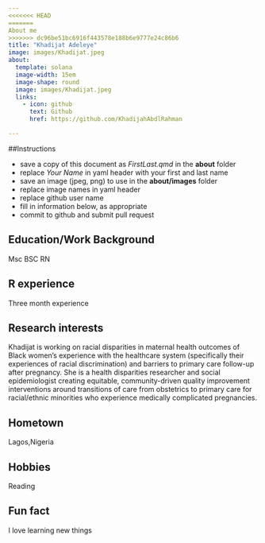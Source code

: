 ```yaml
---
<<<<<<< HEAD
=======
About me
>>>>>>> dc96be51bc6916f443578e188b6e9777e24c86b6
title: "Khadijat Adeleye"
image: images/Khadijat.jpeg
about:
  template: solana
  image-width: 15em
  image-shape: round
  image: images/Khadijat.jpeg
  links:
    - icon: github
      text: Github
      href: https://github.com/KhadijahAbdlRahman

---
```


##Instructions

  - save a copy of this document as *FirstLast.qmd* in the **about** folder
  - replace *Your Name* in yaml header with your first and last name
  - save an image (jpeg, png) to use in the **about/images** folder
  - replace image names in yaml header
  - replace github user name
  - fill in information below, as appropriate
  - commit to github and submit pull request

## Education/Work Background
Msc BSC RN

## R experience
Three month experience

## Research interests
Khadijat is working on racial disparities in maternal health outcomes of Black women’s experience with the healthcare system (specifically their experiences of racial discrimination) and barriers to primary care follow-up after pregnancy. She is a health disparities researcher and social epidemiologist creating equitable, community-driven quality improvement interventions around transitions of care from obstetrics to primary care for racial/ethnic minorities who experience medically complicated pregnancies. 

## Hometown
Lagos,Nigeria

## Hobbies
Reading

## Fun fact
I love learning new things

